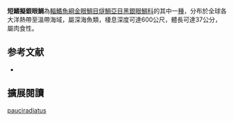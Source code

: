 {{Speciesbox
| image = 
| image_width = 250px
| status = NE
| status_system = IUCN3.1
| genus = Diretmoides
| species = pauciradiatus
| authority = [[Woods|Woods]], 1973
| synonyms = *''Diretmus pauciradiatus ,Woods, 1973 ''
}}
'''短鰭擬銀眼鯛'''為[[輻鰭魚綱|輻鰭魚綱]][[金眼鯛目|金眼鯛目]][[燧鯛亞目|燧鯛亞目]][[黑銀眼鯛科|黑銀眼鯛科]]的其中一[[種|種]]，分布於全球各大洋熱帶至溫帶海域，屬深海魚類，棲息深度可達600公尺，體長可達37公分，屬肉食性。

== 参考文献 ==
{{reflist}}
*{{FishBase_species|genus=Diretmoides|species=pauciradiatus|year=2012|month=7}}

== 擴展閱讀 == 
{{refbegin}}
{{wikispecies-inline|Diretmoides pauciradiatus|短鰭擬銀眼鯛}}
{{refend}}
{{Taxonbar|from=Q2164866}}

[[Category:擬銀眼鯛屬|pauciradiatus]]


{{魚類小作品}}
